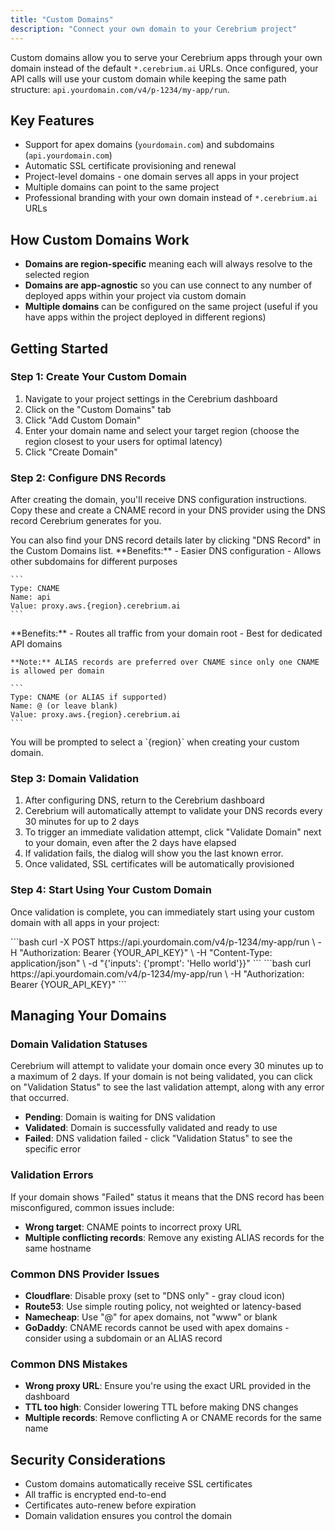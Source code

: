 ```yaml
---
title: "Custom Domains"
description: "Connect your own domain to your Cerebrium project"
---
```


Custom domains allow you to serve your Cerebrium apps through your own domain instead of the default `*.cerebrium.ai` URLs.
Once configured, your API calls will use your custom domain while keeping the same path structure: `api.yourdomain.com/v4/p-1234/my-app/run`.

## Key Features

- Support for apex domains (`yourdomain.com`) and subdomains (`api.yourdomain.com`)
- Automatic SSL certificate provisioning and renewal
- Project-level domains - one domain serves all apps in your project
- Multiple domains can point to the same project
- Professional branding with your own domain instead of `*.cerebrium.ai` URLs

## How Custom Domains Work

- **Domains are region-specific** meaning each will always resolve to the selected region
- **Domains are app-agnostic** so you can use connect to any number of deployed apps within your project via custom domain
- **Multiple domains** can be configured on the same project (useful if you have apps within the project deployed in different regions)

## Getting Started

### Step 1: Create Your Custom Domain

1. Navigate to your project settings in the Cerebrium dashboard
2. Click on the "Custom Domains" tab
3. Click "Add Custom Domain"
4. Enter your domain name and select your target region (choose the region closest to your users for optimal latency)
5. Click "Create Domain"

### Step 2: Configure DNS Records

After creating the domain, you'll receive DNS configuration instructions. Copy these and create a CNAME record in your DNS provider using the DNS record Cerebrium generates for you.

<Note>
  You can also find your DNS record details later by clicking "DNS Record" in
  the Custom Domains list.
</Note>

<Tabs>
  <Tab title="Subdomains (Recommended)">
    **Benefits:**
    - Easier DNS configuration
    - Allows other subdomains for different purposes

    ```
    Type: CNAME
    Name: api
    Value: proxy.aws.{region}.cerebrium.ai
    ```

  </Tab>

  <Tab title="Apex Domains">
    **Benefits:**
    - Routes all traffic from your domain root
    - Best for dedicated API domains

    **Note:** ALIAS records are preferred over CNAME since only one CNAME is allowed per domain

    ```
    Type: CNAME (or ALIAS if supported)
    Name: @ (or leave blank)
    Value: proxy.aws.{region}.cerebrium.ai
    ```

  </Tab>

</Tabs>

<Note>
  You will be prompted to select a `{region}` when creating your custom domain.
</Note>

### Step 3: Domain Validation

1. After configuring DNS, return to the Cerebrium dashboard
2. Cerebrium will automatically attempt to validate your DNS records every 30 minutes for up to 2 days
3. To trigger an immediate validation attempt, click "Validate Domain" next to your domain, even after the 2 days have elapsed
4. If validation fails, the dialog will show you the last known error.
5. Once validated, SSL certificates will be automatically provisioned

### Step 4: Start Using Your Custom Domain

Once validation is complete, you can immediately start using your custom domain with all apps in your project:

<Tabs>
  <Tab title="POST Request">
    ```bash
    curl -X POST https://api.yourdomain.com/v4/p-1234/my-app/run \
      -H "Authorization: Bearer {YOUR_API_KEY}" \
      -H "Content-Type: application/json" \
      -d "{'inputs': {'prompt': 'Hello world'}}"
    ```
  </Tab>

  <Tab title="GET Request">
    ```bash
    curl https://api.yourdomain.com/v4/p-1234/my-app/run \
      -H "Authorization: Bearer {YOUR_API_KEY}"
    ```
  </Tab>
</Tabs>

## Managing Your Domains

### Domain Validation Statuses

Cerebrium will attempt to validate your domain once every 30 minutes up to a maximum of 2 days. If your domain is not
being validated, you can click on "Validation Status" to see the last validation attempt, along with any error that
occurred.

- **Pending**: Domain is waiting for DNS validation
- **Validated**: Domain is successfully validated and ready to use
- **Failed**: DNS validation failed - click "Validation Status" to see the specific error

### Validation Errors

If your domain shows "Failed" status it means that the DNS record has been misconfigured, common issues include:

- **Wrong target**: CNAME points to incorrect proxy URL
- **Multiple conflicting records**: Remove any existing ALIAS records for the same hostname

### Common DNS Provider Issues

- **Cloudflare**: Disable proxy (set to "DNS only" - gray cloud icon)
- **Route53**: Use simple routing policy, not weighted or latency-based
- **Namecheap**: Use "@" for apex domains, not "www" or blank
- **GoDaddy**: CNAME records cannot be used with apex domains - consider using a subdomain or an ALIAS record

### Common DNS Mistakes

- **Wrong proxy URL**: Ensure you're using the exact URL provided in the dashboard
- **TTL too high**: Consider lowering TTL before making DNS changes
- **Multiple records**: Remove conflicting A or CNAME records for the same name

## Security Considerations

- Custom domains automatically receive SSL certificates
- All traffic is encrypted end-to-end
- Certificates auto-renew before expiration
- Domain validation ensures you control the domain

